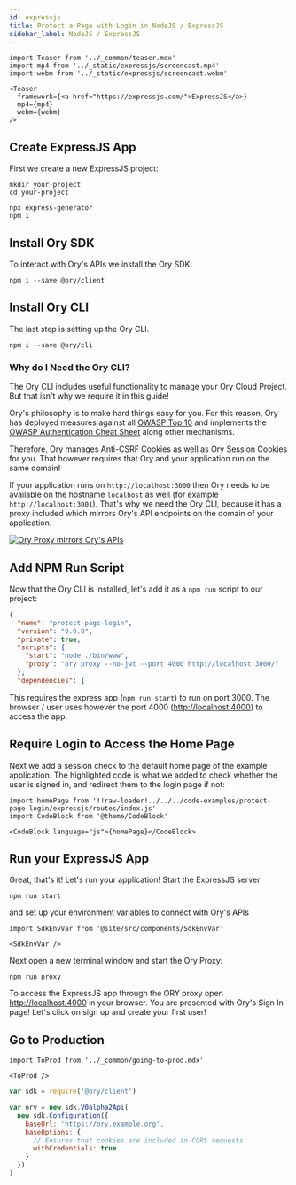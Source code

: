 ```yaml
---
id: expressjs
title: Protect a Page with Login in NodeJS / ExpressJS
sidebar_label: NodeJS / ExpressJS
---
```


```mdx-code-block
import Teaser from '../_common/teaser.mdx'
import mp4 from '../_static/expressjs/screencast.mp4'
import webm from '../_static/expressjs/screencast.webm'

<Teaser
  framework={<a href="https://expressjs.com/">ExpressJS</a>}
  mp4={mp4}
  webm={webm}
/>
```

## Create ExpressJS App

First we create a new ExpressJS project:

```shell-session
mkdir your-project
cd your-project

npx express-generator
npm i
```

## Install Ory SDK

To interact with Ory's APIs we install the Ory SDK:

```shell-session
npm i --save @ory/client
```

## Install Ory CLI

The last step is setting up the Ory CLI.

```
npm i --save @ory/cli
```

### Why do I Need the Ory CLI?

The Ory CLI includes useful functionality to manage your Ory Cloud Project. But
that isn't why we require it in this guide!

Ory's philosophy is to make hard things easy for you. For this reason, Ory has
deployed measures against all
[OWASP Top 10](https://owasp.org/www-project-top-ten/) and implements the
[OWASP Authentication Cheat Sheet](https://cheatsheetseries.owasp.org/cheatsheets/Authentication_Cheat_Sheet.html)
along other mechanisms.

Therefore, Ory manages Anti-CSRF Cookies as well as Ory Session Cookies for you.
That however requires that Ory and your application run on the same domain!

If your application runs on `http://localhost:3000` then Ory needs to be
available on the hostname `localhost` as well (for example
`http://localhost:3001`). That's why we need the Ory CLI, because it has a proxy
included which mirrors Ory's API endpoints on the domain of your application.

[![Ory Proxy mirrors Ory's APIs](https://mermaid.ink/img/pako:eNptkMFKxEAMhl8l5GIXdm1BT3MQWlxEEBxWL8JchjbaYqcZMlO0bPfdna71sGBOP-H7EpIj1twQKvwQ61t4OpgBUlVZJfwVSDaw293ND_tXaGP0Ks97rm3fcojqtiiKGXT2LBNo4e9p8-vqs-I6EZYANkJ-zTLlM5T6cYGvwpLCBf3vgpvzgjJ741Gg9H41ykU4UPA8BJr1OuaiWeEWHYmzXZNOOy6IwdiSI4MqxcbKp0EznBI3-sZG2jddZEH1bvtAW7Rj5JdpqFFFGekPuu9sepNbqdMP2FdlPQ)](https://mermaid-js.github.io/mermaid-live-editor/edit#pako:eNptkMFKxEAMhl8l5GIXdm1BT3MQWlxEEBxWL8JchjbaYqcZMlO0bPfdna71sGBOP-H7EpIj1twQKvwQ61t4OpgBUlVZJfwVSDaw293ND_tXaGP0Ks97rm3fcojqtiiKGXT2LBNo4e9p8-vqs-I6EZYANkJ-zTLlM5T6cYGvwpLCBf3vgpvzgjJ741Gg9H41ykU4UPA8BJr1OuaiWeEWHYmzXZNOOy6IwdiSI4MqxcbKp0EznBI3-sZG2jddZEH1bvtAW7Rj5JdpqFFFGekPuu9sepNbqdMP2FdlPQ)

## Add NPM Run Script

Now that the Ory CLI is installed, let's add it as a `npm run` script to our
project:

```json title="package.json"  {7}
{
  "name": "protect-page-login",
  "version": "0.0.0",
  "private": true,
  "scripts": {
    "start": "node ./bin/www",
    "proxy": "ory proxy --no-jwt --port 4000 http://localhost:3000/"
  },
  "dependencies": {
```

This requires the express app (`npm run start`) to run on port 3000. The browser
/ user uses however the port 4000
([http://localhost:4000](http://localhost:4000)) to access the app.

## Require Login to Access the Home Page

Next we add a session check to the default home page of the example application.
The highlighted code is what we added to check whether the user is signed in,
and redirect them to the login page if not:

```mdx-code-block
import homePage from '!!raw-loader!../../../code-examples/protect-page-login/expressjs/routes/index.js'
import CodeBlock from '@theme/CodeBlock'

<CodeBlock language="js">{homePage}</CodeBlock>
```

## Run your ExpressJS App

Great, that's it! Let's run your application! Start the ExpressJS server

```shell-session
npm run start
```

and set up your environment variables to connect with Ory's APIs

```mdx-code-block
import SdkEnvVar from '@site/src/components/SdkEnvVar'

<SdkEnvVar />
```

Next open a new terminal window and start the Ory Proxy:

```shell-session
npm run proxy
```

To access the ExpressJS app through the ORY proxy open
[http://localhost:4000](http://localhost:4000) in your browser. You are
presented with Ory's Sign In page! Let's click on sign up and create your first
user!

## Go to Production

```mdx-code-block
import ToProd from '../_common/going-to-prod.mdx'

<ToProd />
```

```js {2,4-7}
var sdk = require('@ory/client')

var ory = new sdk.V0alpha2Api(
  new sdk.Configuration({
    baseUrl: 'https://ory.example.org',
    baseOptions: {
      // Ensures that cookies are included in CORS requests:
      withCredentials: true
    }
  })
)
```
